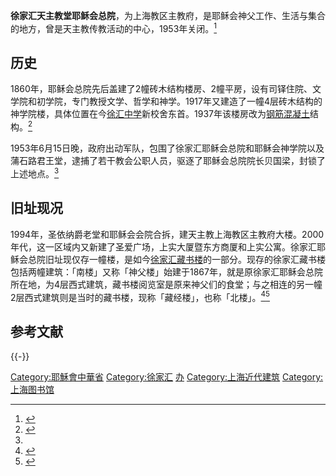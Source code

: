{{Infobox Modern Building
|image             = Library Bibliotheca Zi-Ka-Wei.jpg
|caption           = 徐家汇耶稣会会院旧址大部分已被拆除，图中为仅存的一幢建筑，现为徐家汇藏书楼南楼
|name              = 徐家汇耶稣会总院
|location_town     = 中国[[上海市|上海市]][[徐汇区|徐汇区]][[漕溪北路|漕溪北路]]80号
|owner= [[上海图书馆|上海图书馆]]
|architect         = 
|client            = 
|construction_start_date= 
|completion_date   = 1860年(耶稣会总院)<br/>1867年(现存建筑)
|cost              = 
|style             = 
}}

'''徐家汇天主教堂耶稣会总院'''，为上海教区主教府，是耶稣会神父工作、生活与集合的地方，曾是天主教传教活动的中心，1953年关闭。<ref name="金鲁贤">{{cite book|author=[[金魯賢|金魯賢]]|coauthors=|title=《金鲁贤回忆录上卷–绝处逢生》|year=2013|url=http://www.cncatholic.org/ShowNews.aspx?id=8713|publisher=香港大學出版社|location=香港|isbn=988813986X|access-date=2013-12-16|archive-date=2013-12-16|archive-url=https://web.archive.org/web/20131216110114/http://www.cncatholic.org/ShowNews.aspx?id=8713}}</ref>

==历史==
1860年，耶稣会总院先后盖建了2幢砖木结构楼房、2幢平房，设有司铎住院、文学院和初学院，专门教授文学、哲学和神学。1917年又建造了一幢4层砖木结构的神学院楼，具体位置在今[[徐汇中学|徐汇中学]]新校舍东首。1937年该楼房改为[[钢筋混凝土|钢筋混凝土]]结构。<ref name="徐汇区志">{{cite web|url=http://www.shtong.gov.cn/newsite/node2/node4/node2249/xuhui/node38592/node38601/node63522/userobject1ai23775.html|title=第二节 徐家汇上海天主教教务中心|date=1997|author=徐汇区志-宗教民族篇-天主教章|accessdate=2019-04-15|archive-date=2016-04-26|archive-url=https://web.archive.org/web/20160426003803/http://www.shtong.gov.cn/Newsite/node2/node4/node2249/xuhui/node38592/node38601/node63522/userobject1ai23775.html|dead-url=no}}</ref>

1953年6月15日晚，政府出动军队，包围了徐家汇耶稣会总院和耶稣会神学院以及蒲石路君王堂，逮捕了若干教会公职人员，驱逐了耶稣会总院院长贝国梁，封锁了上述地点。<ref name="金鲁贤"/>

==旧址现况==
1994年，圣依纳爵老堂和耶稣会会院合拆，建天主教上海教区主教府大楼。2000年代，这一区域内又新建了圣爱广场，上实大厦暨东方商厦和上实公寓。徐家汇耶稣会总院旧址现仅存一幢楼，是如今[[徐家汇藏书楼|徐家汇藏书楼]]的一部分。现存的徐家汇藏书楼包括两幢建筑：「南楼」又称「神父楼」始建于1867年，就是原徐家汇耶稣会总院所在地，为4层西式建筑，藏书楼阅览室是原来神父们的食堂；与之相连的另一幢2层西式建筑则是当时的藏书楼，现称「藏经楼」，也称「北楼」。<ref name="人民日报">{{cite web|url=http://www.people.com.cn/GB/paper39/13902/1241051.html|title=徐家汇藏书楼探秘|date=2005-01-19|newspaper=人民日报海外版-第六版中国城市|author=赵川东|access-date=2013-12-15|archive-date=2019-05-11|archive-url=https://web.archive.org/web/20190511202647/http://www.people.com.cn/GB/paper39/13902/1241051.html|dead-url=no}}</ref><ref name="上图">{{cite web|url=http://www.library.sh.cn/fwzn/ylzn/index6.htm|title=上海图书馆徐家汇藏书楼韶华再现|date=|newspaper=上海图书馆上海科学技术情报研究所|author=|access-date=2013-12-15|archive-date=2019-12-29|archive-url=https://web.archive.org/web/20191229221212/http://www.library.sh.cn/fwzn/ylzn/index6.htm}}</ref>

== 参考文献 ==
{{Reflist|2}}

{{-}}
{{徐家汇}}

[[Category:耶穌會中華省|Category:耶穌會中華省]]
[[Category:徐家汇|Category:徐家汇]]
[[Category:原徐家汇上海天主教教务中心机构|办]]
[[Category:上海近代建筑|Category:上海近代建筑]]
[[Category:上海图书馆|Category:上海图书馆]]